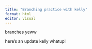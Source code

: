 ```yaml
---
title: "Branching practice with kelly"
format: html
editor: visual
---
```


branches yeww

here's an update kelly whatup!
